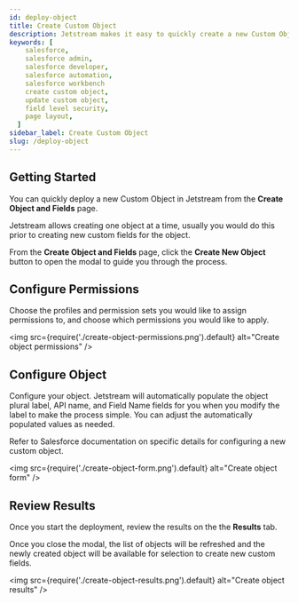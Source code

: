 ```yaml
---
id: deploy-object
title: Create Custom Object
description: Jetstream makes it easy to quickly create a new Custom Object.
keywords: [
    salesforce,
    salesforce admin,
    salesforce developer,
    salesforce automation,
    salesforce workbench
    create custom object,
    update custom object,
    field level security,
    page layout,
  ]
sidebar_label: Create Custom Object
slug: /deploy-object
---
```


## Getting Started

You can quickly deploy a new Custom Object in Jetstream from the **Create Object and Fields** page.

Jetstream allows creating one object at a time, usually you would do this prior to creating new custom fields for the object.

From the **Create Object and Fields** page, click the **Create New Object** button to open the modal to guide you through the process.

## Configure Permissions

Choose the profiles and permission sets you would like to assign permissions to, and choose which permissions you would like to apply.

<img src={require('./create-object-permissions.png').default} alt="Create object permissions" />

## Configure Object

Configure your object. Jetstream will automatically populate the object plural label, API name, and Field Name fields for you when you modify the label to make the process simple. You can adjust the automatically populated values as needed.

Refer to Salesforce documentation on specific details for configuring a new custom object.

<img src={require('./create-object-form.png').default} alt="Create object form" />

## Review Results

Once you start the deployment, review the results on the the **Results** tab.

Once you close the modal, the list of objects will be refreshed and the newly created object will be available for selection to create new custom fields.

<img src={require('./create-object-results.png').default} alt="Create object results" />

